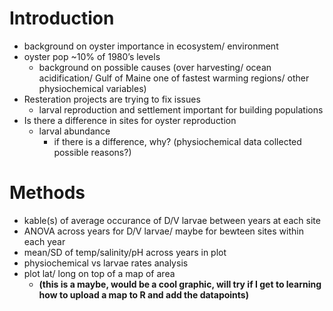 # Introduction

* background on oyster importance in ecosystem/ environment
* oyster pop ~10% of 1980's levels
    * background on possible causes (over harvesting/ ocean acidification/ Gulf of Maine one of fastest warming regions/ other physiochemical variables)
* Resteration projects are trying to fix issues
    * larval reproduction and settlement important for building populations

* Is there a difference in sites for oyster reproduction
    * larval abundance
        * if there is a difference, why? (physiochemical data collected possible reasons?)

# Methods

* kable(s) of average occurance of D/V larvae between years at each site
* ANOVA across years for D/V larvae/ maybe for bewteen sites within each year
* mean/SD of temp/salinity/pH across years in plot
* physiochemical vs larvae rates analysis
* plot lat/ long on top of a map of area
    * **(this is a maybe, would be a cool graphic, will try if I get to learning how to upload a map to R and add the datapoints)**

